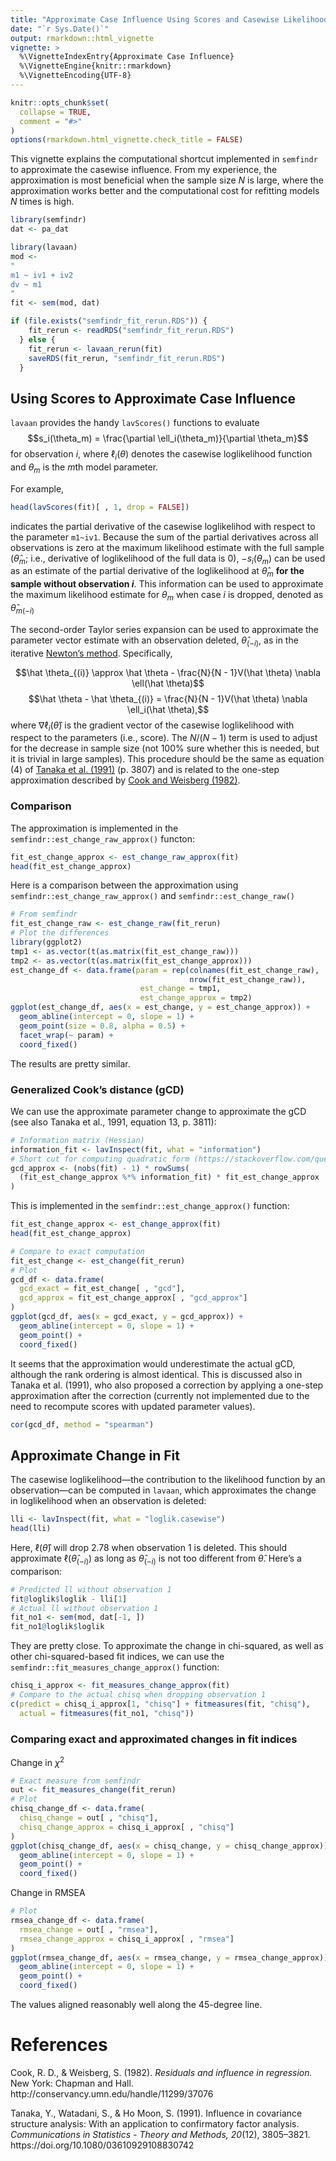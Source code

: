 ```yaml
---
title: "Approximate Case Influence Using Scores and Casewise Likelihood"
date: "`r Sys.Date()`"
output: rmarkdown::html_vignette
vignette: >
  %\VignetteIndexEntry{Approximate Case Influence}
  %\VignetteEngine{knitr::rmarkdown}
  %\VignetteEncoding{UTF-8}
---
```


```r
knitr::opts_chunk$set(
  collapse = TRUE,
  comment = "#>"
)
options(rmarkdown.html_vignette.check_title = FALSE)
```

This vignette explains the computational shortcut implemented in `semfindr` to approximate the casewise influence. From my experience, the approximation is most beneficial when the sample size *N* is large, where the approximation works better and the computational cost for refitting models *N* times is high.

```r
library(semfindr)
dat <- pa_dat
```

```r
library(lavaan)
mod <-
"
m1 ~ iv1 + iv2
dv ~ m1
"
fit <- sem(mod, dat)
```

```r
if (file.exists("semfindr_fit_rerun.RDS")) {
    fit_rerun <- readRDS("semfindr_fit_rerun.RDS")
  } else {
    fit_rerun <- lavaan_rerun(fit)
    saveRDS(fit_rerun, "semfindr_fit_rerun.RDS")
  }
```

## Using Scores to Approximate Case Influence

`lavaan` provides the handy `lavScores()` functions to evaluate
$$s_i(\theta_m) = \frac{\partial \ell_i(\theta_m)}{\partial \theta_m}$$
for observation $i$, where $\ell_i(\theta)$ denotes the casewise loglikelihood function and $\theta_m$ is the $m$th model parameter.

For example,

```r
head(lavScores(fit)[ , 1, drop = FALSE])
```

indicates the partial derivative of the casewise loglikelihod with respect to the parameter `m1~iv1`. Because the sum of the partial derivatives across all observations is zero at the maximum likelihood estimate with the full sample ($\hat \theta_m$; i.e., derivative of loglikelihood of the full data is 0), $- s_i(\theta_m)$ can be used as an estimate of the partial derivative of the loglikelihood at $\hat \theta_m$ **for the sample without observation $i$**. This information can be used to approximate the maximum likelihood estimate for $\theta_m$ when case $i$ is dropped, denoted as $\hat \theta_{m(-i)}$

The second-order Taylor series expansion can be used to approximate the parameter vector estimate with an observation deleted, $\hat \theta_{(-i)}$, as in the iterative [Newton's method](https://en.wikipedia.org/wiki/Newton%27s_method_in_optimization). Specifically,

$$\hat \theta_{(i)} \approx \hat \theta - \frac{N}{N - 1}V(\hat \theta) \nabla \ell(\hat \theta)$$
$$\hat \theta - \hat \theta_{(i)} = \frac{N}{N - 1}V(\hat \theta) \nabla \ell_i(\hat \theta),$$
where $\nabla \ell_i(\hat \theta)$ is the gradient vector of the casewise loglikelihood with respect to the parameters (i.e., score). The $N / (N - 1)$ term is used to adjust for the decrease in sample size (not 100% sure whether this is needed, but it is trivial in large samples). This procedure should be the same as equation (4) of [Tanaka et al. (1991)](https://doi.org/10.1080/03610929108830742) (p. 3807) and is related to the one-step approximation described by [Cook and Weisberg (1982)](p. 182).

### Comparison

The approximation is implemented in the `semfindr::est_change_raw_approx()` functon:

```r
fit_est_change_approx <- est_change_raw_approx(fit)
head(fit_est_change_approx)
```

Here is a comparison between the approximation using `semfindr::est_change_raw_approx()` and `semfindr::est_change_raw()`

```r
# From semfindr
fit_est_change_raw <- est_change_raw(fit_rerun)
# Plot the differences
library(ggplot2)
tmp1 <- as.vector(t(as.matrix(fit_est_change_raw)))
tmp2 <- as.vector(t(as.matrix(fit_est_change_approx)))
est_change_df <- data.frame(param = rep(colnames(fit_est_change_raw),
                                        nrow(fit_est_change_raw)),
                             est_change = tmp1,
                             est_change_approx = tmp2)
ggplot(est_change_df, aes(x = est_change, y = est_change_approx)) +
  geom_abline(intercept = 0, slope = 1) +
  geom_point(size = 0.8, alpha = 0.5) +
  facet_wrap(~ param) +
  coord_fixed()
```

The results are pretty similar.

### Generalized Cook's distance (gCD)

We can use the approximate parameter change to approximate the gCD (see also Tanaka et al., 1991, equation 13, p. 3811):

```r
# Information matrix (Hessian)
information_fit <- lavInspect(fit, what = "information")
# Short cut for computing quadratic form (https://stackoverflow.com/questions/27157127/efficient-way-of-calculating-quadratic-forms-avoid-for-loops)
gcd_approx <- (nobs(fit) - 1) * rowSums(
  (fit_est_change_approx %*% information_fit) * fit_est_change_approx
)
```

This is implemented in the `semfindr::est_change_approx()` function:

```r
fit_est_change_approx <- est_change_approx(fit)
head(fit_est_change_approx)
```

```r
# Compare to exact computation
fit_est_change <- est_change(fit_rerun)
# Plot
gcd_df <- data.frame(
  gcd_exact = fit_est_change[ , "gcd"],
  gcd_approx = fit_est_change_approx[ , "gcd_approx"]
)
ggplot(gcd_df, aes(x = gcd_exact, y = gcd_approx)) +
  geom_abline(intercept = 0, slope = 1) +
  geom_point() +
  coord_fixed()
```

It seems that the approximation would underestimate the actual gCD, although the rank ordering is almost identical. This is discussed also in Tanaka et al. (1991), who also proposed a correction by applying a one-step approximation after the correction (currently not implemented due to the need to recompute scores with updated parameter values).

```r
cor(gcd_df, method = "spearman")
```

## Approximate Change in Fit

The casewise loglikelihood---the contribution to the likelihood function by an observation---can be computed in `lavaan`, which approximates the change in loglikelihood when an observation is deleted:

```r
lli <- lavInspect(fit, what = "loglik.casewise")
head(lli)
```

Here, $\ell(\hat \theta)$ will drop 2.78 when observation 1 is deleted. This should approximate $\ell(\hat \theta_{(-i)})$ as long as $\hat \theta_{(-i)}$ is not too different from $\hat \theta$. Here's a comparison:

```r
# Predicted ll without observation 1
fit@loglik$loglik - lli[1]
# Actual ll without observation 1
fit_no1 <- sem(mod, dat[-1, ])
fit_no1@loglik$loglik
```

They are pretty close. To approximate the change in chi-squared, as well as other chi-squared-based fit indices, we can use the `semfindr::fit_measures_change_approx()` function:

```r
chisq_i_approx <- fit_measures_change_approx(fit)
# Compare to the actual chisq when dropping observation 1
c(predict = chisq_i_approx[1, "chisq"] + fitmeasures(fit, "chisq"),
  actual = fitmeasures(fit_no1, "chisq"))
```

### Comparing exact and approximated changes in fit indices

Change in $\chi^2$

```r
# Exact measure from semfindr
out <- fit_measures_change(fit_rerun)
# Plot
chisq_change_df <- data.frame(
  chisq_change = out[ , "chisq"],
  chisq_change_approx = chisq_i_approx[ , "chisq"]
)
ggplot(chisq_change_df, aes(x = chisq_change, y = chisq_change_approx)) +
  geom_abline(intercept = 0, slope = 1) +
  geom_point() +
  coord_fixed()
```

Change in RMSEA

```r
# Plot
rmsea_change_df <- data.frame(
  rmsea_change = out[ , "rmsea"],
  rmsea_change_approx = chisq_i_approx[ , "rmsea"]
)
ggplot(rmsea_change_df, aes(x = rmsea_change, y = rmsea_change_approx)) +
  geom_abline(intercept = 0, slope = 1) +
  geom_point() +
  coord_fixed()
```

The values aligned reasonably well along the 45-degree line.

# References

Cook, R. D., & Weisberg, S. (1982). *Residuals and influence in regression.* New York: Chapman and Hall. http://conservancy.umn.edu/handle/11299/37076

Tanaka, Y., Watadani, S., & Ho Moon, S. (1991). Influence in covariance structure analysis: With an application to confirmatory factor analysis. *Communications in Statistics - Theory and Methods, 20*(12), 3805–3821. https://doi.org/10.1080/03610929108830742
